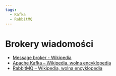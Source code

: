 ```yaml
---
tags:
  - Kafka
  - RabbitMQ
---
```


# Brokery wiadomości

- [Message broker - Wikipedia](https://en.wikipedia.org/wiki/Message_broker)
- [Apache Kafka – Wikipedia, wolna encyklopedia](https://pl.wikipedia.org/wiki/Apache_Kafka)
- [RabbitMQ – Wikipedia, wolna encyklopedia](https://pl.wikipedia.org/wiki/RabbitMQ)
